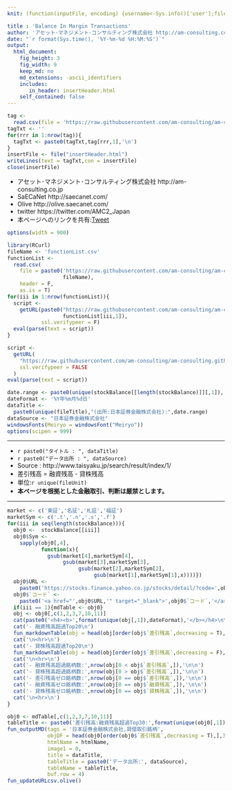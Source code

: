 ```yaml
---
knit: (function(inputFile, encoding) {username<-Sys.info()['user'];fileName<-'defaultPath.csv';pathToFile <-paste0('C:/Users/', username,'/Desktop/pathToCSV/');setwd(pathToFile);buf0<-read.csv(fileName,header = F,skip = 0,stringsAsFactor = F,check.names = F,fileEncoding = 'utf-8');timeStamp<-format(Sys.time(),'%Y%m%d%H%M%S');htmlName<-'StockBalance';rmarkdown::render(inputFile, encoding = encoding, output_file = paste0('C:/Users/',username,buf0[4,1],'am-consulting.co.jp-',htmlName,'.html')) })

title : 'Balance In Margin Transactions'
author: 'アセット･マネジメント･コンサルティング株式会社 http://am-consulting.co.jp'
date: "`r format(Sys.time(), '%Y-%m-%d %H:%M:%S')`"
output: 
  html_document:
    fig_height: 3
    fig_width: 9
    keep_md: no
    md_extensions: -ascii_identifiers 
    includes:
       in_header: insertHeader.html
    self_contained: false
---
```


```r
tag <-
  read.csv(file = 'https://raw.githubusercontent.com/am-consulting/am-consulting.github.io/master/components/insertHeader.csv',header = F,fileEncoding = 'UTF8')
tagTxt <- ''
for(rrr in 1:nrow(tag)){
  tagTxt <- paste0(tagTxt,tag[rrr,1],'\n')
}
insertFile <- file("insertHeader.html")
writeLines(text = tagTxt,con = insertFile)
close(insertFile)
```

- アセット･マネジメント･コンサルティング株式会社 http://am-consulting.co.jp
- SaECaNet http://saecanet.com/
- Olive http://olive.saecanet.com/
- twitter https://twitter.com/AMC2_Japan
- 本ページへのリンクを共有:<a href="https://twitter.com/share" class="twitter-share-button" data-via="AMC2_Japan" data-size="large">Tweet</a> <script>!function(d,s,id){var js,fjs=d.getElementsByTagName(s)[0],p=/^http:/.test(d.location)?'http':'https';if(!d.getElementById(id)){js=d.createElement(s);js.id=id;js.src=p+'://platform.twitter.com/widgets.js';fjs.parentNode.insertBefore(js,fjs);}}(document, 'script', 'twitter-wjs');</script>

```r
options(width = 900)
```

```r
library(RCurl)
fileName <- 'functionList.csv'
functionList <-
  read.csv(
    file = paste0('https://raw.githubusercontent.com/am-consulting/am-consulting.github.io/master/csv/',
                  fileName),
    header = F,
    as.is = T)
for(iii in 1:nrow(functionList)){
  script <- 
    getURL(paste0("https://raw.githubusercontent.com/am-consulting/am-consulting.github.io/master/", 
                  functionList[iii,1]),
           ssl.verifypeer = F)
  eval(parse(text = script))
}
```

```r
script <-
  getURL(
    "https://raw.githubusercontent.com/am-consulting/am-consulting.github.io/master/importStockBalance.r",
    ssl.verifypeer = FALSE
  )
eval(parse(text = script))
```

```r
date.range <- paste0(unique(stockBalance[[length(stockBalance)]][,1]),' ~ ',unique(stockBalance[[1]][,1]))
dateFormat <- '%Y年%m月%d日'
dataTitle <- 
  paste0(unique(fileTitle),"(出所:日本証券金融株式会社):",date.range)
dataSource <- "日本証券金融株式会社"
windowsFonts(Meiryo = windowsFont("Meiryo"))
options(scipen = 999)
```

<!--
東証	.t	東京証券取引所（マザーズ、JASDAQ、外国株市場を含む）
名証	.n	名古屋証券取引所（セントレックスを含む）
札証	.s	札幌証券取引所（アンビシャスを含む）
福証	.f	福岡証券取引所（Q-Boardを含む）
-->

***

- `r paste0("タイトル : ", dataTitle)`
- `r paste0("データ出所 : ", dataSource)`
- Source : http://www.taisyaku.jp/search/result/index/1/
- 差引残高 = 融資残高 - 貸株残高
- 単位:`r unique(fileUnit)`
- <b>本ページを根拠とした金融取引、判断は厳禁とします。</b>

***

```r
market <- c('東証','名証','札証','福証')
marketSym <- c('.t','.n','.s','.f')
for(iii in seq(length(stockBalance))){
  obj0 <-  stockBalance[[iii]] 
  obj0$Sym <-
    sapply(obj0[,4],
           function(x){
             gsub(market[4],marketSym[4],
                  gsub(market[3],marketSym[3],
                       gsub(market[2],marketSym[2],
                            gsub(market[1],marketSym[1],x))))})
  obj0$URL <- 
    paste0('https://stocks.finance.yahoo.co.jp/stocks/detail/?code=',obj0[,2],obj0$Sym)
  obj0$`コード` <- 
    paste0('<a href="',obj0$URL,'" target="_blank">',obj0$`コード`,'</a>')
  if(iii == 1){mdTable <- obj0}
  obj <- obj0[,c(1,2,3,7,10,11)]
  cat(paste0('<h4><b>',format(unique(obj[,1]),dateFormat),'</b></h4>\n\n'))
  cat('- 融資残高超過Top20\n')
  fun_markdownTable(obj = head(obj[order(obj$`差引残高`,decreasing = T),-1],20))
  cat('\n<hr>\n')
  cat('- 貸株残高超過Top20\n')
  fun_markdownTable(obj = head(obj[order(obj$`差引残高`,decreasing = F),-1],20))
  cat('\n<hr>\n')
  cat('- 融資残高超過銘柄数:',nrow(obj[0 < obj$`差引残高`,]),'\n\n')
  cat('- 貸株残高超過銘柄数:',nrow(obj[0 > obj$`差引残高`,]),'\n\n')
  cat('- 差引残高ゼロ銘柄数:',nrow(obj[0 == obj$`差引残高`,]),'\n\n')
  cat('- 融資残高ゼロ銘柄数:',nrow(obj[0 == obj$`融資残高`,]),'\n\n')
  cat('- 貸株残高ゼロ銘柄数:',nrow(obj[0 == obj$`貸株残高`,]),'\n\n')
  cat('\n<hr>\n')
}
```

```r
obj0 <- mdTable[,c(1,2,3,7,10,11)]
tableTitle <- paste0('差引残高:融資残高超過Top30:',format(unique(obj0[,1]),dateFormat))
fun_outputMD(tags = '日本証券金融株式会社,貸借取引銘柄',
             objDF = head(obj0[order(obj0$`差引残高`,decreasing = T),],30),
             htmlName = htmlName,
             image1 = 0,
             title = dataTitle,
             tableTitle = paste0('データ出所:', dataSource),
             tableName = tableTitle,
             buf.row = 4)
fun_updateURLcsv.olive()
```

<script>MakeNegative();</script>
<script>
  (function(i,s,o,g,r,a,m){i['GoogleAnalyticsObject']=r;i[r]=i[r]||function(){
  (i[r].q=i[r].q||[]).push(arguments)},i[r].l=1*new Date();a=s.createElement(o),
  m=s.getElementsByTagName(o)[0];a.async=1;a.src=g;m.parentNode.insertBefore(a,m)
  })(window,document,'script','https://www.google-analytics.com/analytics.js','ga');

  ga('create', 'UA-3077339-5', 'auto');
  ga('send', 'pageview');

</script>

